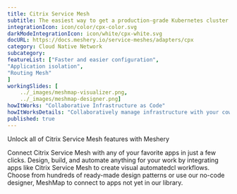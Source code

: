 ```yaml
---
title: Citrix Service Mesh  
subtitle: The easiest way to get a production-grade Kubernetes cluster up and running
integrationIcon: icon/color/cpx-color.svg
darkModeIntegrationIcon: icon/white/cpx-white.svg
docURL: https://docs.meshery.io/service-meshes/adapters/cpx
category: Cloud Native Network
subcategory: 
featureList: ["Faster and easier configuration",
"Application isolation",
"Routing Mesh"
]
workingSlides: [
    ../_images/meshmap-visualizer.png,
    ../_images/meshmap-designer.png]
howItWorks: "Collaborative Infrastructure as Code"
howItWorksDetails: "Collaboratively manage infrastructure with your coworkers synchronously sharing the same designs."
published: true
---
```

<p>
    Unlock all of Citrix Service Mesh features with Meshery
</p>
<p>
    Connect Citrix Service Mesh with any of your favorite apps in just a few
    clicks. Design, build, and automate anything for your work by
    integrating apps like Citrix Service Mesh to create visual automatedcl
    workflows. Choose from hundreds of ready-made design patterns or use
    our no-code designer, MeshMap to connect to apps not yet in our
    library.
</p>